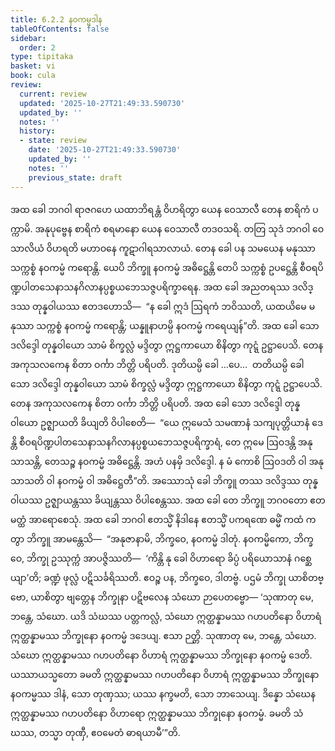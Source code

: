 ```yaml
---
title: 6.2.2 နဝကမ္မဒါန
tableOfContents: false
sidebar:
  order: 2
type: tipitaka
basket: vi
book: cula
review:
  current: review
  updated: '2025-10-27T21:49:33.590730'
  updated_by: ''
  notes: ''
  history:
  - state: review
    date: '2025-10-27T21:49:33.590730'
    updated_by: ''
    notes: ''
    previous_state: draft
---
```



<ReviewStatus review={frontmatter.review} showDetails={true} />

<HypothesisAnnotation frontmatter={frontmatter} />

<DynamicBreadcrumb />

<Division number="308" book="cula" e="ch" v="4" p="307">

<Paragraph number="1330" book="cula">
အထ ခေါ ဘဂဝါ ရာဇဂဟေ ယထာဘိရန္တံ ဝိဟရိတွာ ယေန ဝေသာလီ တေန စာရိကံ ပက္ကာမိ. အနုပုဗ္ဗေန စာရိကံ စရမာနော ယေန ဝေသာလီ တဒဝသရိ. တတြ သုဒံ ဘဂဝါ ဝေသာလိယံ ဝိဟရတိ မဟာဝနေ ကူဋာဂါရသာလာယံ. တေန ခေါ ပန သမယေန မနုဿာ သက္ကစ္စံ နဝကမ္မံ ကရောန္တိ. ယေပိ ဘိက္ခူ နဝကမ္မံ အဓိဋ္ဌေန္တိ တေပိ သက္ကစ္စံ ဥပဋ္ဌေန္တိ စီဝရပိဏ္ဍပါတသေနာသနဂိလာနပ္ပစ္စယဘေသဇ္ဇပရိက္ခာရေန. အထ ခေါ အညတရဿ ဒလိဒ္ဒဿ တုန္နဝါယဿ ဧတဒဟောသိ—  “န ခေါ ဣဒံ ဩရကံ ဘဝိဿတိ, ယထယိမေ မနုဿာ သက္ကစ္စံ နဝကမ္မံ ကရောန္တိ; ယန္နူနာဟမ္ပိ နဝကမ္မံ ကရေယျန်”တိ. အထ ခေါ သော ဒလိဒ္ဒေါ တုန္နဝါယော သာမံ စိက္ခလ္လံ မဒ္ဒိတွာ ဣဋ္ဌကာယော စိနိတွာ ကုဋ္ဋံ ဥဋ္ဌာပေသိ. တေန အကုသလကေန စိတာ ဝင်္ကာ ဘိတ္တိ ပရိပတိ. ဒုတိယမ္ပိ ခေါ …ပေ…  တတိယမ္ပိ ခေါ သော ဒလိဒ္ဒေါ တုန္နဝါယော သာမံ စိက္ခလ္လံ မဒ္ဒိတွာ ဣဋ္ဌကာယော စိနိတွာ ကုဋ္ဋံ ဥဋ္ဌာပေသိ. တေန အကုသလကေန စိတာ ဝင်္ကာ ဘိတ္တိ ပရိပတိ. အထ ခေါ သော ဒလိဒ္ဒေါ တုန္နဝါယော ဥဇ္ဈာယတိ ခိယျတိ ဝိပါစေတိ—  “ယေ ဣမေသံ သမဏာနံ သကျပုတ္တိယာနံ ဒေန္တိ စီဝရပိဏ္ဍပါတသေနာသနဂိလာနပ္ပစ္စယဘေသဇ္ဇပရိက္ခာရံ, တေ ဣမေ ဩဝဒန္တိ အနုသာသန္တိ, တေသဉ္စ နဝကမ္မံ အဓိဋ္ဌေန္တိ. အဟံ ပနမှိ ဒလိဒ္ဒေါ. န မံ ကောစိ ဩဝဒတိ ဝါ အနုသာသတိ ဝါ နဝကမ္မံ ဝါ အဓိဋ္ဌေတီ”တိ.
</Paragraph>

<Paragraph number="1331" book="cula">
အဿောသုံ ခေါ ဘိက္ခူ တဿ ဒလိဒ္ဒဿ တုန္နဝါယဿ ဥဇ္ဈာယန္တဿ ခိယျန္တဿ ဝိပါစေန္တဿ. အထ ခေါ တေ ဘိက္ခူ ဘဂဝတော ဧတမတ္ထံ အာရောစေသုံ. အထ ခေါ ဘဂဝါ ဧတသ္မိံ နိဒါနေ ဧတသ္မိံ ပကရဏေ ဓမ္မိံ ကထံ ကတွာ ဘိက္ခူ အာမန္တေသိ—  “အနုဇာနာမိ, ဘိက္ခဝေ, နဝကမ္မံ ဒါတုံ. နဝကမ္မိကော, ဘိက္ခဝေ, ဘိက္ခု ဥဿုက္ကံ အာပဇ္ဇိဿတိ—  ‘ကိန္တိ နု ခေါ ဝိဟာရော ခိပ္ပံ ပရိယောသာနံ ဂစ္ဆေယျာ’တိ; ခဏ္ဍံ ဖုလ္လံ ပဋိသင်္ခရိဿတိ. ဧဝဉ္စ ပန, ဘိက္ခဝေ, ဒါတဗ္ဗံ. ပဌမံ ဘိက္ခု ယာစိတဗ္ဗော, ယာစိတွာ ဗျတ္တေန ဘိက္ခုနာ ပဋိဗလေန သံဃော ဉာပေတဗ္ဗော—
</Paragraph>

</Division>
<Division number="309" book="cula" e="ch" v="4" p="308">

<Paragraph number="1332" book="cula">
‘သုဏာတု မေ, ဘန္တေ, သံဃော. ယဒိ သံဃဿ ပတ္တကလ္လံ, သံဃော ဣတ္ထန္နာမဿ ဂဟပတိနော ဝိဟာရံ ဣတ္ထန္နာမဿ ဘိက္ခုနော နဝကမ္မံ ဒဒေယျ. ဧသာ ဉတ္တိ.
</Paragraph>

<Paragraph number="1333" book="cula">
သုဏာတု မေ, ဘန္တေ, သံဃော. သံဃော ဣတ္ထန္နာမဿ ဂဟပတိနော ဝိဟာရံ ဣတ္ထန္နာမဿ ဘိက္ခုနော နဝကမ္မံ ဒေတိ. ယဿာယသ္မတော ခမတိ ဣတ္ထန္နာမဿ ဂဟပတိနော ဝိဟာရံ ဣတ္ထန္နာမဿ ဘိက္ခုနော နဝကမ္မဿ ဒါနံ, သော တုဏှဿ; ယဿ နက္ခမတိ, သော ဘာသေယျ.
</Paragraph>

<Paragraph number="1334" book="cula">
ဒိန္နော သံဃေန ဣတ္ထန္နာမဿ ဂဟပတိနော ဝိဟာရော ဣတ္ထန္နာမဿ ဘိက္ခုနော နဝကမ္မံ. ခမတိ သံဃဿ, တသ္မာ တုဏှီ, ဧဝမေတံ ဓာရယာမီ’”တိ.
</Paragraph>
</Division>